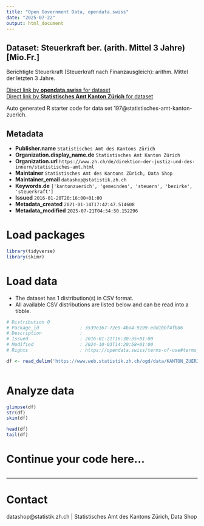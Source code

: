 ```yaml
---
title: "Open Government Data, opendata.swiss"
date: "2025-07-22"
output: html_document
---
```


## Dataset: Steuerkraft ber. (arith. Mittel 3 Jahre) [Mio.Fr.]

Berichtigte Steuerkraft (Steuerkraft nach Finanzausgleich): arithm. Mittel der letzten 3 Jahre.

[Direct link by **opendata.swiss** for dataset](https://opendata.swiss/de/dataset/steuerkraft-ber-arith-mittel-3-jahre-mio-fr)<br>
[Direct link by **Statistisches Amt Kanton Zürich** for dataset](https://www.zh.ch/de/politik-staat/gemeinden/gemeindeportraet.html)

Auto generated R starter code for data set 197@statistisches-amt-kanton-zuerich.

## Metadata

- **Publisher.name** `Statistisches Amt des Kantons Zürich`
- **Organization.display_name.de** `Statistisches Amt Kanton Zürich`
- **Organization.url** `https://www.zh.ch/de/direktion-der-justiz-und-des-innern/statistisches-amt.html`
- **Maintainer** `Statistisches Amt des Kantons Zürich, Data Shop`
- **Maintainer_email** `datashop@statistik.zh.ch`
- **Keywords.de** `['kantonzuerich', 'gemeinden', 'steuern', 'bezirke', 'steuerkraft']`
- **Issued** `2016-01-20T20:16:00+01:00`
- **Metadata_created** `2021-01-14T17:42:47.514608`
- **Metadata_modified** `2025-07-21T04:54:50.152296`


# Load packages

```r

library(tidyverse)
library(skimr)

```

# Load data

-   The dataset has 1 distribution(s) in CSV format.
-   All available CSV distributions are listed below and can be read into a tibble.

```r

# Distribution 0
# Package_id               : 3539e167-72e9-4ba4-9199-edd1bbf4fb06
# Description              : 
# Issued                   : 2016-01-21T16:30:35+01:00
# Modified                 : 2024-10-03T14:20:58+01:00
# Rights                   : https://opendata.swiss/terms-of-use#terms_by

df <- read_delim('https://www.web.statistik.zh.ch/ogd/data/KANTON_ZUERICH_288.csv')



```

# Analyze data

```r

glimpse(df)
str(df)
skim(df)

head(df)
tail(df)

```

# Continue your code here...

```r

```

------------------------------------------------------------------------

# Contact

datashop@statistik.zh.ch | Statistisches Amt des Kantons Zürich, Data Shop
